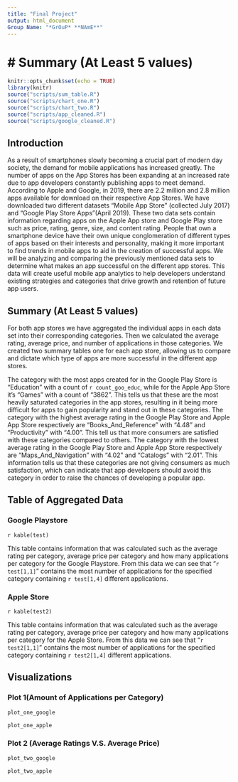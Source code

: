 ```yaml
---
title: "Final Project"
output: html_document
Group Name: "*GrOuP* **NAmE**"
---
```



# Summary (At Least 5 values)
=======
```r
knitr::opts_chunk$set(echo = TRUE)
library(knitr)
source("scripts/sum_table.R")
source("scripts/chart_one.R")
source("scripts/chart_two.R")
source("scripts/app_cleaned.R")
source("scripts/google_cleaned.R")
```

## Introduction

As a result of smartphones slowly becoming a crucial part of modern day society, the demand for mobile applications has increased greatly. The number of apps on the App Stores has been expanding at an increased rate due to app developers constantly publishing apps to meet demand. According to Apple and Google, in 2019, there are 2.2 million and 2.8 million apps available for download on their respective App Stores.
We have downloaded two different datasets “Mobile App Store” (collected July 2017)  and “Google Play Store Apps”(April 2019). These two data sets contain information regarding apps on the Apple App store and Google Play store such as price, rating, genre, size, and content rating. 
People that own a smartphone device have their own unique conglomeration of different types of apps based on their interests and personality, making it more important to find trends in mobile apps to aid in the creation of successful apps. We will be analyzing and comparing the previously mentioned data sets to determine what makes an app successful on the different app stores. This data will create useful mobile app analytics to help developers understand existing strategies and categories that drive growth and retention of future app users.


## Summary (At Least 5 values)

For both app stores we have aggregated the individual apps in each data set into their corresponding categories. Then we calculated the average rating, average price, and number of applications in those categories. We created two summary tables one for each app store, allowing us to compare and dictate which type of apps are more successful in the different app stores. 

The category with the most apps created for in the Google Play Store is "Education" with a count of `r count_goo_educ`, while for the Apple App Store it's "Games" with a count of "3862". This tells us that these are the most heavily saturated categories in the app stores, resulting in it being more difficult for apps to gain popularity and stand out in these categories. 
The category with the highest average rating in the Google Play Store and Apple App Store respectively are "Books_And_Reference" with "4.48" and "Productivity" with "4.00". This tell us that more consumers are satisfied with these categories compared to others.
The category with the lowest average rating in the Google Play Store and Apple App Store respectively are “Maps_And_Navigation” with “4.02” and “Catalogs” with “2.01”. This information tells us that these categories are not giving consumers as much satisfaction, which can indicate that app developers should avoid this category in order to raise the chances of developing a popular app.


## Table of Aggregated Data
### Google Playstore
`r kable(test)`

This table contains information that was calculated such as the average rating per category, average price per category and how many applications per category for the Google Playstore. From this data we can see that "`r test[1,1]`" contains the most number of applications for the specified category containing `r test[1,4]` different applications.


### Apple Store
`r kable(test2)`

This table contains information that was calculated such as the average rating per category, average price per category and how many applications per category for the Apple Store. From this data we can see that "`r test2[1,1]`" contains the most number of applications for the specified category containing `r test2[1,4]` different applications.

## Visualizations
### Plot 1(Amount of Applications per Category)
```r
plot_one_google
```

```r
plot_one_apple
```

### Plot 2 (Average Ratings V.S. Average Price)
```r
plot_two_google
```

```r
plot_two_apple
```
